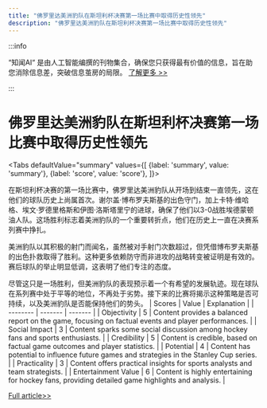 ```yaml
---
title: "佛罗里达美洲豹队在斯坦利杯决赛第一场比赛中取得历史性领先"
description: "佛罗里达美洲豹队在斯坦利杯决赛第一场比赛中取得历史性领先"
---
```



:::info

“知闻AI“ 是由人工智能编撰的刊物集合，确保您只获得最有价值的信息，旨在助您消除信息差，突破信息茧房的局限。  [了解更多 >>](/)

:::

# 佛罗里达美洲豹队在斯坦利杯决赛第一场比赛中取得历史性领先


<Tabs
	defaultValue="summary"
	values={[
	{label: 'summary', value: 'summary'},
	{label: 'score', value: 'score'},
]}>
<TabItem value="summary">


在斯坦利杯决赛的第一场比赛中，佛罗里达美洲豹队从开场到结束一直领先，这在他们的球队历史上尚属首次。谢尔盖·博布罗夫斯基的出色守门，加上卡特·维哈格、埃文·罗德里格斯和伊图·洛斯塔里宁的进球，确保了他们以3-0战胜埃德蒙顿油人队。这场胜利标志着美洲豹队的一个重要转折点，他们在历史上一直在决赛系列赛中挣扎。

美洲豹队以其积极的射门而闻名，虽然被对手射门次数超过，但凭借博布罗夫斯基的出色扑救取得了胜利。这种更多依赖防守而非进攻的战略转变被证明是有效的。赛后球队的举止明显低调，这表明了他们专注的态度。

尽管这只是一场胜利，但美洲豹队的表现预示着一个有希望的发展轨迹。现在球队在系列赛中处于平等的地位，不再处于劣势。接下来的比赛将揭示这种策略是否可持续，以及美洲豹队是否能保持他们的势头。
</TabItem>
<TabItem value="score">
	| Scores     | Value   | Explanation |
	| -------- | ------- | ------- |
	| Objectivity  | 5    | Content provides a balanced report on the game, focusing on factual events and player performances.    |
	| Social Impact | 3     | Content sparks some social discussion among hockey fans and sports enthusiasts.    |
	| Credibility    | 5    | Content is credible, based on factual game outcomes and player statistics.    |
	| Potential    | 4    | Content has potential to influence future games and strategies in the Stanley Cup series.    |
	| Practicality    | 3    | Content offers practical insights for sports analysts and team strategists.    |
	| Entertainment Value    | 6    | Content is highly entertaining for hockey fans, providing detailed game highlights and analysis.    |
</TabItem>
</Tabs>

[Full article>>](https://apnews.com/article/stanley-cup-panthers-866984e4b65b44def64b887fddd83e67)
